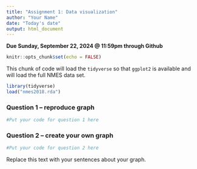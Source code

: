 ```yaml
---
title: "Assignment 1: Data visualization"
author: "Your Name"
date: "Today's date"
output: html_document
---
```


**Due Sunday, September 22, 2024 @ 11:59pm through Github**

```r
knitr::opts_chunk$set(echo = FALSE)
```

This chunk of code will load the `tidyverse` so that `ggplot2` is available and will load the full NMES data set.
```r
library(tidyverse)
load("nmes2018.rda")
```

### Question 1 -- reproduce graph
```r
#Put your code for question 1 here

```


### Question 2 -- create your own graph
```r
#Put your code for question 2 here

```

Replace this text with your sentences about your graph.